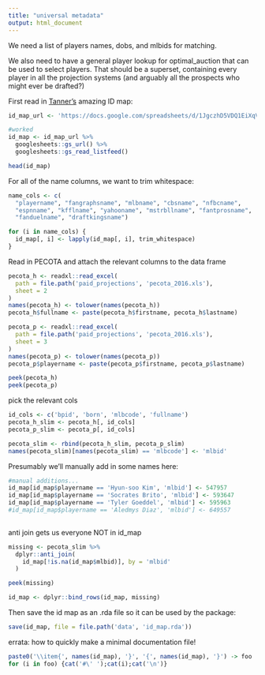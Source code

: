 ```yaml
---
title: "universal metadata"
output: html_document
---
```


We need a list of players names, dobs, and mlbids for matching.

We also need to have a general player lookup for optimal_auction that can be used to select players.  That should be a superset, containing every player in all the projection systems (and arguably all the prospects who might ever be drafted?)

First read in [Tanner's](http://www.smartfantasybaseball.com/tools/) amazing ID map:

```r

id_map_url <- 'https://docs.google.com/spreadsheets/d/1JgczhD5VDQ1EiXqVG-blttZcVwbZd5_Ne_mefUGwJnk'

#worked
id_map <- id_map_url %>%
  googlesheets::gs_url() %>%
  googlesheets::gs_read_listfeed()

head(id_map)

```

For all of the name columns, we want to trim whitespace:
```r

name_cols <- c(
  "playername", "fangraphsname", "mlbname", "cbsname", "nfbcname", 
  "espnname", "kfflname", "yahooname", "mstrbllname", "fantprosname",
  "fanduelname", "draftkingsname")

for (i in name_cols) {
  id_map[, i] <- lapply(id_map[, i], trim_whitespace)
}

```

Read in PECOTA and attach the relevant columns to the data frame
```r

pecota_h <- readxl::read_excel(
  path = file.path('paid_projections', 'pecota_2016.xls'),
  sheet = 2
) 
names(pecota_h) <- tolower(names(pecota_h))
pecota_h$fullname <- paste(pecota_h$firstname, pecota_h$lastname)

pecota_p <- readxl::read_excel(
  path = file.path('paid_projections', 'pecota_2016.xls'),
  sheet = 3
)
names(pecota_p) <- tolower(names(pecota_p))
pecota_p$playername <- paste(pecota_p$firstname, pecota_p$lastname)

peek(pecota_h)
peek(pecota_p)
```

pick the relevant cols
```r

id_cols <- c('bpid', 'born', 'mlbcode', 'fullname')
pecota_h_slim <- pecota_h[, id_cols]
pecota_p_slim <- pecota_p[, id_cols]

pecota_slim <- rbind(pecota_h_slim, pecota_p_slim)
names(pecota_slim)[names(pecota_slim) == 'mlbcode'] <- 'mlbid'
```

Presumably we'll manually add in some names here:

```r

#manual additions...
id_map[id_map$playername == 'Hyun-soo Kim', 'mlbid'] <- 547957
id_map[id_map$playername == 'Socrates Brito', 'mlbid'] <- 593647
id_map[id_map$playername == 'Tyler Goeddel', 'mlbid'] <- 595963
#id_map[id_map$playername == 'Aledmys Diaz', 'mlbid'] <- 649557
  
```


anti join gets us everyone NOT in id_map
```r

missing <- pecota_slim %>%
  dplyr::anti_join(
    id_map[!is.na(id_map$mlbid)], by = 'mlbid'
  )

peek(missing)

id_map <- dplyr::bind_rows(id_map, missing)
```



Then save the id map as an .rda file so it can be used by the package:

```r

save(id_map, file = file.path('data', 'id_map.rda'))

```

errata: how to quickly make a minimal documentation file!
```r

paste0('\\item{', names(id_map), '}', '{', names(id_map), '}') -> foo
for (i in foo) {cat('#\' ');cat(i);cat('\n')}

```
